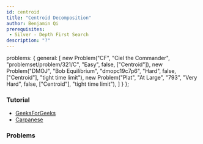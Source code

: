 ```yaml
---
id: centroid
title: "Centroid Decomposition"
author: Benjamin Qi
prerequisites: 
 - Silver - Depth First Search
description: "?"
---
```



  problems: {
    general: [
      new Problem("CF", "Ciel the Commander", "problemset/problem/321/C", "Easy", false, ["Centroid"]),
      new Problem("DMOJ", "Bob Equilibrium", "dmopc19c7p6", "Hard", false, ["Centroid"], "tight time limit"),
      new Problem("Plat", "At Large", "793", "Very Hard", false, ["Centroid"], "tight time limit"),
    ]
  }
};

### Tutorial

 - [GeeksForGeeks](http://www.geeksforgeeks.org/centroid-decomposition-of-tree/)
 - [Carpanese](https://medium.com/carpanese/an-illustrated-introduction-to-centroid-decomposition-8c1989d53308)

### Problems

<problems-list problems={metadata.problems.general} />